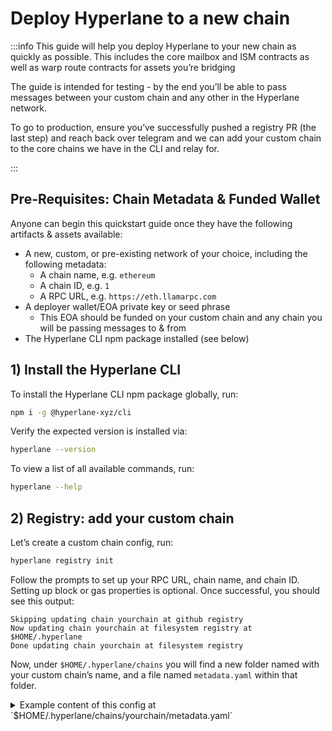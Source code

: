 # Deploy Hyperlane to a new chain

:::info
This guide will help you deploy Hyperlane to your new chain as quickly as possible. This includes the core mailbox and ISM contracts as well as warp route contracts for assets you’re bridging

The guide is intended for testing - by the end you’ll be able to pass messages between your custom chain and any other in the Hyperlane network.

To go to production, ensure you’ve successfully pushed a registry PR (the last step) and reach back over telegram and we can add your custom chain to the core chains we have in the CLI and relay for.

:::

## Pre-Requisites: Chain Metadata & Funded Wallet

Anyone can begin this quickstart guide once they have the following artifacts & assets available:
- A new, custom, or pre-existing network of your choice, including the following metadata:
    - A chain name, e.g. `ethereum`
    - A chain ID, e.g. `1`
    - A RPC URL, e.g. `https://eth.llamarpc.com`
- A deployer wallet/EOA private key or seed phrase
    - This EOA should be funded on your custom chain and any chain you will be passing messages to & from
- The Hyperlane CLI npm package installed (see below)

## 1) Install the Hyperlane CLI

To install the Hyperlane CLI npm package globally, run:

```bash
npm i -g @hyperlane-xyz/cli
```

Verify the expected version is installed via:

```bash
hyperlane --version
```

To view a list of all available commands, run:

```bash
hyperlane --help
```

## 2) Registry: add your custom chain

Let’s create a custom chain config, run:

```bash
hyperlane registry init
```

Follow the prompts to set up your RPC URL, chain name, and chain ID. Setting up block or gas properties is optional. Once successful, you should see this output:

```tsx
Skipping updating chain yourchain at github registry
Now updating chain yourchain at filesystem registry at $HOME/.hyperlane
Done updating chain yourchain at filesystem registry
```

Now, under `$HOME/.hyperlane/chains` you will find a new folder named with your custom chain’s name, and a file named `metadata.yaml` within that folder.

<details> 
  <summary>
    Example content of this config at `$HOME/.hyperlane/chains/yourchain/metadata.yaml`
  </summary>

   ```yaml
    # yaml-language-server: $schema=../schema.json
    name: yourchain
    chainId: 171717
    domainId: 171717
    protocol: ethereum
    rpcUrls:
      - http: https://hyper-lane-docs.rpc.caldera.xyz/http
    nativeToken:
      name: Ether
      symbol: ETH
      decimals: 18
    ```
</details>

In addition to the CLI generated config above, you should also edit in the block explorer url.

```yaml
blockExplorers:
  - apiUrl: https://explorer.yourchain.com/api
    family: etherscan
    name: Chainscan
    url: https://explorer.yourchain.com
```

## 3) Core: configure & deploy your custom chain’s core contracts

Next, let’s configure, deploy and test your custom chain’s core contracts.

### Initialize configuration

1. From your local environment, source the private key or seed phrase of your funded deployer address via `HYP_KEY`. For example: `export HYP_KEY='<YOUR_PRIVATE_KEY>'`
2. Verify your `HYP_KEY` is sourced correctly via `echo $HYP_KEY`
3. From the same instance, run:
    
  ```bash
  hyperlane core init
  ```
<details>
  <summary>
    After successfully creating a new core deployment config, you can find it in a file named `core-config.yaml` within  `./configs`
  </summary>
  
  ```yaml
  owner: "0x16F4898F47c085C41d7Cc6b1dc72B91EA617dcBb"
  defaultIsm:
    type: trustedRelayerIsm
    relayer: "0x16F4898F47c085C41d7Cc6b1dc72B91EA617dcBb"
  defaultHook:
    type: merkleTreeHook
  requiredHook:
    owner: "0x16F4898F47c085C41d7Cc6b1dc72B91EA617dcBb"
    type: protocolFee
    beneficiary: "0x16F4898F47c085C41d7Cc6b1dc72B91EA617dcBb"
    maxProtocolFee: "100000000000000000"
    protocolFee: "0"
  ```
    
</details>


### Deploy contracts

Continuing in the same instance with your `HYP_KEY` sourced, run:

```bash
hyperlane core deploy
```

Use the arrows and enter to select your custom chain from the bottom of the mainnet list. 
It will take about five minutes for all contracts to deploy.
<details> 
  <summary>
    Under `$HOME/.hyperlane/chains` you will find a new folder named with your custom chain’s name, and a file named `addresses.yaml` within that folder
  </summary>
  ```yaml
    staticMerkleRootMultisigIsmFactory: "0x6906cb4741d3E2322E9f9aA645DfC8AB6F122c47"
    staticMessageIdMultisigIsmFactory: "0x3CE97a32d9C8294691cBd2baC09B078EDa75c429"
    staticAggregationIsmFactory: "0x81f969fDBF48278Ce09685Ce48e03388B6785aF4"
    staticAggregationHookFactory: "0x3d864A3c25F61E3c3A7d02e980453A6E1f0a92A6"
    domainRoutingIsmFactory: "0xC4c01f7B03f0fFa77A0265C600dEF7Ad28BCa5A2"
    proxyAdmin: "0xABb7175d5F123172E7B7Fa467CC9fE4C2FEdb942"
    mailbox: "0x5F58d75A9caDE4e2b191313223978dF049f93b81"
    interchainAccountRouter: "0x43c0745b0dE9Cb780816a24ddE63d79Ca99B5dE8"
    interchainAccountIsm: "0x9C96dC8f4257413225d6B5C47d1afbafc39B269F"
    validatorAnnounce: "0xE3bd39BF92DB385dE6313D6070b035bD934378CB"
    testRecipient: "0xa58462b1943Be1469Ed58db690C78583BA34Fd2E"
    ```
</details>
    
### Send test message

In the same instance, run:

```bash
hyperlane send message --relay
```

Currently core self-relay only works from **an existing origin chain** (if a testnet, holesky is best) **to your custom chain**. When dispatch is successful, you should see that the message was self-relayed!

:::tip
Sending from a testnet and getting `Error: No fallback hook config found`? Use `holesky`, which has a newer contract configuration that the CLI handles more gracefully. Other testnets will soon be supported.
:::

:::note
**🎉 Congrats! You have successfully sent a message to your custom chain**
:::

## 4) Warp Route: configure & deploy your custom chain’s warp route contracts

Now that you have a Hyperlane mailbox and core contracts on your chain, it’s time to set up ERC-20 token bridging between your chain and any other Hyperlane chain.

### Initialize configuration

1. In the same funded instance, run:
    
    ```bash
    hyperlane warp init
    ```
    
2. Select the chains you want to set up a warp route between, e.g.  `yourchain, holesky`
3. Select the token type you want to support for each
    1. Select `native` if you want to use the native gas token of that chain, e.g. ETH
    2. Select `synthetic` 
        1. `synthetic` warp routes allows you to lock the token as collateral on one chain and mint a synthetic on another.
        2. You can also select `collateralVault` to use an ERC-4626 vault as collateral - this enables you to create yield-bearing bridged tokens.

  <details> 
  <summary>
    If successful, under `./configs` you will see the following valid warp route config in file named `warp-route-deployment.yaml`
  </summary>
  ```yaml
  yourchain:
    isNft: false
    type: native
    owner: "0x16F4898F47c085C41d7Cc6b1dc72B91EA617dcBb"
    mailbox: "0x5F58d75A9caDE4e2b191313223978dF049f93b81"
    interchainSecurityModule:
      type: staticAggregationIsm
      modules:
        - type: trustedRelayerIsm
          relayer: "0x16F4898F47c085C41d7Cc6b1dc72B91EA617dcBb"
        - owner: "0x16F4898F47c085C41d7Cc6b1dc72B91EA617dcBb"
          type: defaultFallbackRoutingIsm
          domains: {}
      threshold: 1
  holesky:
    isNft: false
    type: native
    owner: "0x16F4898F47c085C41d7Cc6b1dc72B91EA617dcBb"
    mailbox: "0x5b6CFf85442B851A8e6eaBd2A4E4507B5135B3B0"
    interchainSecurityModule:
      type: staticAggregationIsm
      modules:
        - type: trustedRelayerIsm
          relayer: "0x16F4898F47c085C41d7Cc6b1dc72B91EA617dcBb"
        - owner: "0x16F4898F47c085C41d7Cc6b1dc72B91EA617dcBb"
          type: defaultFallbackRoutingIsm
          domains: {}
      threshold: 1
  ```
</details>
    

### Deploy contracts

Continuing, run and confirm the deployment:

```bash
hyperlane warp deploy
```

<details> 
  <summary>
    Example output for your warp route config
  </summary>

  Under `$HOME/.hyperlane/deployments/warp_routes/` you will find a new folder named with your custom or other chain’s native token name, and two files named `otherchain-yourchain-addresses.yaml` & `otherchain-yourchain-config.yaml` within that folder
    
    1. Example contents of this config at `$HOME/.hyperlane/deployments/warp_routes/AVAX/holesky-yourchain-addresses.yaml` based on the above examples:
        
        ```yaml
        yourchain:
          native: "0x205A5d97111abe0C53C0459cF37013F16Ff67889"
        holesky:
          synthetic: "0x3924C4E264085f2f832bE5a65A42995A726BdFBf"
        ```
        
    2. Example contents of this config at `$HOME/.hyperlane/deployments/warp_routes/AVAX/holesky-yourchain-config.yaml` based on the above examples:
        
        ```yaml
        # yaml-language-server: $schema=../schema.json
        tokens:
          - chainName: yourchain
            standard: EvmHypNative
            totalSupply: 0
            name: Ether
            symbol: ETH
            decimals: 18
            isNft: false
            type: native
            owner: "0x16F4898F47c085C41d7Cc6b1dc72B91EA617dcBb"
            mailbox: "0x5F58d75A9caDE4e2b191313223978dF049f93b81"
            interchainSecurityModule:
              type: staticAggregationIsm
              modules:
                - type: trustedRelayerIsm
                  relayer: "0x16F4898F47c085C41d7Cc6b1dc72B91EA617dcBb"
                - owner: "0x16F4898F47c085C41d7Cc6b1dc72B91EA617dcBb"
                  type: defaultFallbackRoutingIsm
                  domains: {}
              threshold: 1
            addressOrDenom: "0x205A5d97111abe0C53C0459cF37013F16Ff67889"
            connections:
              - token: ethereum|holesky|0x3924C4E264085f2f832bE5a65A42995A726BdFBf
          - chainName: holesky
            standard: EvmHypSynthetic
            totalSupply: 0
            name: Ether
            symbol: ETH
            decimals: 18
            isNft: false
            type: synthetic
            owner: "0x16F4898F47c085C41d7Cc6b1dc72B91EA617dcBb"
            mailbox: "0x5b6CFf85442B851A8e6eaBd2A4E4507B5135B3B0"
            interchainSecurityModule:
              type: staticAggregationIsm
              modules:
                - type: trustedRelayerIsm
                  relayer: "0x16F4898F47c085C41d7Cc6b1dc72B91EA617dcBb"
                - owner: "0x16F4898F47c085C41d7Cc6b1dc72B91EA617dcBb"
                  type: defaultFallbackRoutingIsm
                  domains: {}
              threshold: 1
            addressOrDenom: "0x3924C4E264085f2f832bE5a65A42995A726BdFBf"
            connections:
              - token: ethereum|yourchain|0x205A5d97111abe0C53C0459cF37013F16Ff67889
        ```
</details>
        

:::note
**💸 Well done, a Hyperlane warp route is now deployed to your custom chain.**
:::

### Send test message

Run a command that includes your warp route config:

```bash
hyperlane warp send --relay --warp $HOME/.hyperlane/deployments/warp_routes/TOKEN/corechain-yourchain-config.yaml
```

You can test in either direction between where you have the warp route set. However, if you deployed `native` and `synthetic` warp routes, you must select the origin with the `native` route deployed. By default, the amount sent is `1` of the smallest unit of the token.

## 5) Submit to Registry: ensure your custom configs & deployments are available in the registry

If you want other chains to connect with you as well as to take this to production with Abacus Works, make a registry PR. 

Before doing so, make sure you lint the yaml file as well as add a `logo.svg` file inside the folder.

First, navigate to your local instance of the registry and commit changes

```bash
cd ~/.hyperlane && git init && git add . && git commit
```

Then, sync local registry with canonical registry

```bash
git remote add canonical git@github.com:hyperlane-xyz/hyperlane-registry.git
git pull canonical main --rebase
```

Finally, push local registry to github fork and submit a PR. Please include a [changeset](https://github.com/changesets/changesets/blob/main/docs/adding-a-changeset.md) in your PR.

:::note
**Congrats! You have successfully deployed Hyperlane to your chain and added your work to the Hyperlane registry**

Thank you for contributing to the future of permissionless interop 🫡
:::

## 6) Deploy a Warp UI (Optional) 

Use the Hyperlane Warp UI app template for interacting with Warp Routes. Continue on to the [Warp UI docs](/docs/guides/deploy-warp-route-UI.mdx) for details on how to set it up.
